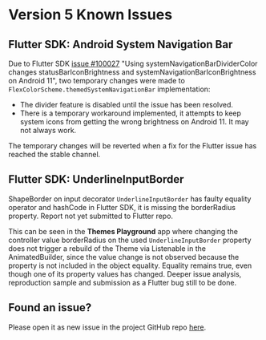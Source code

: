 # Version 5 Known Issues


## Flutter SDK: Android System Navigation Bar

Due to Flutter SDK
[issue #100027](https://github.com/flutter/flutter/issues/100027)
"Using systemNavigationBarDividerColor changes statusBarIconBrightness and
systemNavigationBarIconBrightness on Android 11", two temporary
changes were made to `FlexColorScheme.themedSystemNavigationBar`
implementation:

* The divider feature is disabled until the issue has been resolved.
* There is a temporary workaround implemented, it attempts to keep system
    icons from getting the wrong brightness on Android 11. It may not always work.

The temporary changes will be reverted when a fix for the Flutter issue
has reached the stable channel.

## Flutter SDK: UnderlineInputBorder

ShapeBorder on input decorator `UnderlineInputBorder` has faulty equality
operator and hashCode in Flutter SDK, it is missing the borderRadius property.
Report not yet submitted to Flutter repo.

This can be seen in the **Themes Playground** app where changing the
controller value borderRadius on the used `UnderlineInputBorder` property
does not trigger a rebuild of the Theme via Listenable in the AnimatedBuilder,
since the value change is not observed because the property is not included
in the object equality. Equality remains true, even though one of its property
values has changed. Deeper issue analysis, reproduction sample and submission
as a Flutter bug still to be done.


## Found an issue?

Please open it as new issue in the project GitHub repo
[here](https://github.com/rydmike/flex_color_scheme/issues).


